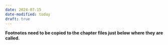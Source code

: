 ```yaml
---
date: 2024-07-15
date-modified: today
draft: true
---
```


**Footnotes need to be copied to the chapter files just below where they are called.** 

[^1]: Many of these phenolics absorb radiation, so when they accumulate
    in the epidermis, they act as an shield [see
    @Julkunen-Tiitto2005; @Schreiner2012 for recent reviews]. Other
    phenolics may behave as antioxidants
    [@Julkunen-Tiitto2005; @Schreiner2012].

[^2]: These equations are a system of four partial differential
    equations describing classical electromagnetism.

[^3]: Wavelength and frequency are related to each other by the speed of
    light, according to $\nu = c / \lambda$ where $c$ is speed of light
    in vacuum. Consequently there are two equivalent formulations for
    equation [\[equ_energy\]](#equ_energy){reference-type="ref"
    reference="equ_energy"}.

[^4]: Their program is available from the website of [Oregon Medical
    Laser Center](http://omlc.ogi.edu/software/mc/) at
    <http://omlc.ogi.edu/software/mc/>

[^5]: Available as ASCII file at PMODWRC,
    <ftp://ftp.pmodwrc.ch/pub/publications/pmod615.asc>

[^6]: *Tree line* is the highest elevation on a mountain slope at which
    tree species are naturally able to grow.

[^7]: Data available from [Frigaard's website at the University of
    Copenhagen](http://www.bio.ku.dk/nuf/resources/scitab/chlabs/index.htm)
    at <http://www.bio.ku.dk/nuf/resources/scitab/chlabs/index.htm>.

[^8]: Latest software version available at the [PhotochemCAD
    website](http://photochemcad.com) at <http://photochemcad.com>. Data
    available at the [PhotochemCAD data
    site](http://omlc.ogi.edu/spectra/PhotochemCAD/index.html) at
    <http://omlc.ogi.edu/spectra/PhotochemCAD/index.html>.

[^9]: Inland waters include rivers, streams and lakes.

[^10]: Program available from the website of the Oregon Medical Laser
    Center at <http://omlc.ogi.edu/software/mc/>

[^11]: Different values of photon fluence can be obtained either by
    varying the irradiance, or the irradiation time. However, if the
    irradiation time is varied it is important to check that reciprocity
    holds. In other words, that the same fluence achieved through
    different irradiation times elicits the same size of response.

[^12]: Reciprocity refers to the assumption that equal values of photon
    fluence achieved by irradiation differing in length and photon
    irradiance, but supplying the same total number of photons, are
    expected to elicit an identical response.

[^13]: available from
    <http://extensions.services.openoffice.org/project/NLPSolver>.

[^14]: The index $I_{UV}$ is based on the spectral solar irradiance
    $\irr(\lambda)$ and is related to the erythemal effective irradiance
    . The value is calculated using the constant factor $k_{er}=40$
    m$^2$ W$^{-1}$ and the CIE erythemal action spectrum
    $\eeff[CIE](\lambda)$ of equation
    [\[eq:CIE\]](#eq:CIE){reference-type="ref" reference="eq:CIE"} at
    page :
    $$I_{UV}=k_{er}\cdot\int_{250\;\mathrm{nm}}^{400\;\mathrm{nm}}\irr(\lambda)\;\eeff[CIE](\lambda)\;\mathrm{d}\lambda \label{eq:uvindex}$$

[^15]: IP stands for 'ingress protection' and usual codes are composed
    of the letters 'IP' and two digits. The first digit indicates level
    of protection for solids and the second digit level of protection
    for water. For example IP20 indicates protection from ingress of
    fingers, and no protection from water; IP54 means dust and splashing
    water protected; IP65 means dust tight and protected from water
    jets; IP67 adds protection to immersion in water to up to 1 m depth.

[^16]: Different phosphorous chemical compounds which fluoresce at
    different wavelengths, or their mixtures, are used in fluorescent
    lamps to produce radiation of different wavelengths. These
    phosphorous compounds are called 'phosphors' in the lamp industry.

[^17]: Website: <http://www.helmholtz-muenchen.de/eus>

[^18]: Some types of PTFE scatter light almost perfectly and are used to
    manufacture cosine diffusers for broad band sensors and
    spectroradiometers. Those plastic films useful as filters in UV-B
    experiments are the non-scattering ones.

[^19]: Many current computers, especially laptops, do not have an RS-232
    interface but USB to RS-232 adaptors are readily available.

[^20]: Dobson unit: the depth of a column of pure ozone, at ground level
    and a temperature of 0, equivalent to the ozone content in the
    atmosphere; 300 DU = 3 mm of pure .

[^21]: The desired or target BSWF used for calculating the effective
    dose will differ to some extent from the real spectral response of
    the sensor. This means that the calibration will depend on the
    spectrum of the radiation source.

[^22]: It is necessary to distinguish between different types of
    instruments used to measure spectra or
    [spectrometers]{acronym-label="spectrometer"
    acronym-form="plural+short"}. A
    [spectrophotometer]{acronym-label="spectrophotometer"
    acronym-form="singular+short"} is an instrument used to measure
    optical properties of objects while a
    [spectroradiometer]{acronym-label="spectroradiometer"
    acronym-form="singular+short"} is used to measure radiation.

[^23]: Some instruments with approximately 200 pixel arrays are also
    available, but these are usually called 'hyperspectral radiometers'
    instead of spectroradiometers.

[^24]: Errors caused by detaching and reattaching a fibre with an SMA
    connector can be $\pm 5\%$ [@Nevas2012], but the information
    available is rather limited, so if the fibre is going to be
    detached, the errors should be characterized for each individual
    instrument. Errors caused by attaching and reattaching a fibre with
    an FC connector are negligible [@Nevas2012]

[^25]: The measured biologically effective irradiance can be as large as
    twice its true value.

[^26]: Graphically this is the area under the curve.

[^27]: By 'wrong' BSWF we mean one describing the spectral response of a
    different response than that under study.

[^28]: SMA connectors were originally designed for attaching light
    fibres used in digital communications, and do not guarantee
    repeatability of the fibre's alignment. Other types of connectors
    (e.g. FC) that provide better repeatability are available as an
    additional cost option from some spectrometer manufacturers.

[^29]: Detaching the fibre from the diffuser does not invalidate the
    calibration as small changes in alignment will not change the amount
    of radiation entering the fibre.

[^30]: You may be thinking how close to zero is close enough. For
    reliably measuring effective doses in sunlight using a
    spectroradiometer one needs at least four or five orders of
    magnitude between the highest peak in the visible and the noise
    signal.

[^31]: It is always best to use in calculations the data at the original
    wavelength of each pixel of the array of the spectrometer, rather
    than to produce a spectrum with 'nice' wavelength steps by
    interpolation.

[^32]: The length of the night is the signal perceived by plants, and
    this is the reason why an interruption of the night is equivalent to
    long day conditions.

[^33]: Circulation or cooling of the water is needed to remove the heat
    from the system, otherwise the water could even boil.

[^34]: At the light compensation point gross photosynthesis and
    respiration rates cancel each other, and the rate of net carbon
    exchange is equal to zero.

[^35]: Ideally, if the data suggests a new hypothesis, this new
    hypothesis should be tested in a new experiment, not using the same
    data with which hypothesis was formulated. Alternatively, one can
    use a procedure to adjust $P$-values, as recommended for multiple
    comparisons.

[^36]: It follows that if we miss-identify the experimental units, the
    statistical tests are invalid.

[^37]: It is not usually recommended to remove the blocks factor from a
    statistical analysis if the significance of this term in an ANOVA is
    non-significant. This post-hoc removal can only be justified when
    $F < 1.0$ for the blocks term.

[^38]: The main difference between a design with blocks and a factorial
    design, is that in the first case it is assumed that there is no
    interaction between treatments and blocks, and the interaction term
    is used as an estimator of the error variance while in a factorial
    design we estimate the error variance based on equally treated units
    and we do not need to assume the lack of interaction effect.

[^39]: In ANOVA, a contrast is a combination of factor level means (two
    or more) based on multipliers that add to zero. Each contrast
    defines one of many possible tests of significance.

